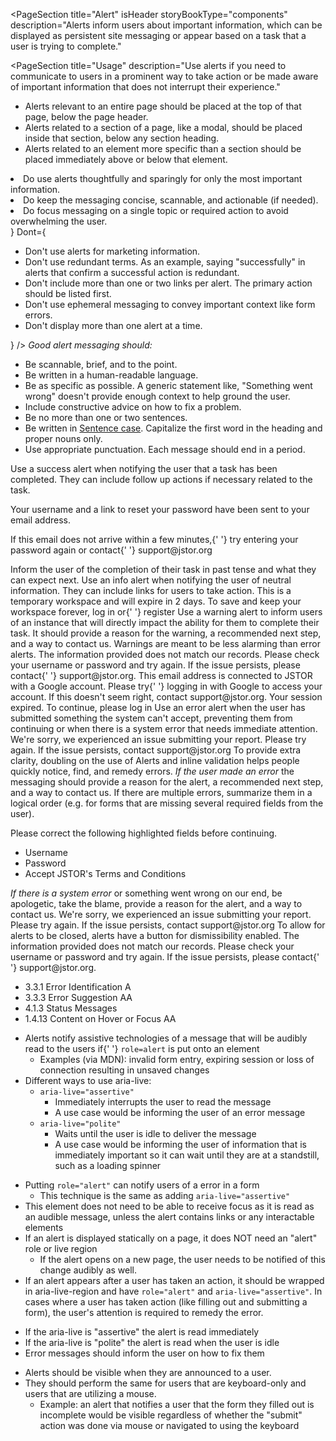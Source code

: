 
<PageSection
  title="Alert"
  isHeader
  storyBookType="components"
  description="Alerts inform users about important information, which can be displayed as persistent site
  messaging or appear based on a task that a user is trying to complete."
></PageSection>

<PageSection
  title="Usage"
  description="Use alerts if you need to communicate to users in a prominent way to take action or be made aware of important information that does not interrupt their experience."
>
  <PageSection subSectionLevel={1} title="Appropriate placement">
    <ul>
      <li>
        Alerts relevant to an entire page should be placed at the top of that page, below the page
        header.
      </li>
      <li>
        Alerts related to a section of a page, like a modal, should be placed inside that section,
        below any section heading.
      </li>
      <li>
        Alerts related to an element more specific than a section should be placed immediately above
        or below that element.
      </li>
    </ul>
    <PageSection
      subSectionLevel={2}
      title="Transition"
      description="When displaying an alert, push the content below it down (could be the page content below or the section content)."
    ></PageSection>
  </PageSection>
</PageSection>

<PageSection title="Best practices">
  <BestPractices
    Do={
      <ul>
        <li>Do use alerts thoughtfully and sparingly for only the most important information.</li>
        <li>Do keep the messaging concise, scannable, and actionable (if needed).</li>
        <li>
          Do focus messaging on a single topic or required action to avoid overwhelming the user.
        </li>
      </ul>
    }
    Dont={
      <ul>
        <li>Don't use alerts for marketing information.</li>
        <li>
          Don't use redundant terms. As an example, saying "successfully" in alerts that confirm a
          successful action is redundant.
        </li>
        <li>
          Don't include more than one or two links per alert. The primary action should be listed
          first.
        </li>
        <li>Don't use ephemeral messaging to convey important context like form errors.</li>
        <li>Don't display more than one alert at a time.</li>
      </ul>
    }
  />
</PageSection>

<PageSection title="Content guidelines">
  <em>Good alert messaging should:</em>
  <ul>
    <li>Be scannable, brief, and to the point.</li>
    <li>Be written in a human-readable language.</li>
    <li>
      Be as specific as possible. A generic statement like, "Something went wrong" doesn't provide
      enough context to help ground the user.
    </li>
    <li>Include constructive advice on how to fix a problem.</li>
    <li>Be no more than one or two sentences.</li>
    <li>
      Be written in <u>Sentence case</u>. Capitalize the first word in the heading and proper nouns
      only.
    </li>
    <li>Use appropriate punctuation. Each message should end in a period.</li>
  </ul>
</PageSection>

<PageSection title="Variants">
  <PageSection title="Success" subSectionLevel={1}>
    Use a success alert when notifying the user that a task has been completed. They can include
    follow up actions if necessary related to the task.
    <Canvas>
      <PharosAlert status="success">
        <p className="alert-example__content">
          Your username and a link to reset your password have been sent to your email address.
        </p>
        <p className="alert-example__content">
          If this email does not arrive within a few minutes,{' '}
          <PharosLink href="#">try entering your password again</PharosLink> or contact{' '}
          <PharosLink href="#">support@jstor.org</PharosLink>
        </p>
      </PharosAlert>
    </Canvas>
    <PageSection title="Messaging" subSectionLevel={2}>
      Inform the user of the completion of their task in past tense and what they can expect next.
    </PageSection>
  </PageSection>
  <PageSection title="Informational" subSectionLevel={1}>
    Use an info alert when notifying the user of neutral information. They can include links for
    users to take action.
    <Canvas>
      <PharosAlert status="info">
        This is a temporary workspace and will expire in 2 days. To save and keep your workspace
        forever, <PharosLink href="#">log in</PharosLink> or{' '}
        <PharosLink href="#">register</PharosLink>
      </PharosAlert>
    </Canvas>
  </PageSection>
  <PageSection title="Warning" subSectionLevel={1}>
    Use a warning alert to inform users of an instance that will directly impact the ability for
    them to complete their task. It should provide a reason for the warning, a recommended next
    step, and a way to contact us. Warnings are meant to be less alarming than error alerts.
    <Canvas>
      <PharosAlert status="warning">
        The information provided does not match our records. Please check your username or password
        and try again. If the issue persists, please contact{' '}
        <PharosLink href="#">support@jstor.org</PharosLink>.
      </PharosAlert>
    </Canvas>
    <Canvas>
      <PharosAlert status="warning">
        This email address is connected to JSTOR with a Google account. Please try{' '}
        <PharosLink href="#">logging in with Google</PharosLink> to access your account. If this
        doesn't seem right, contact <PharosLink href="#">support@jstor.org</PharosLink>.
      </PharosAlert>
    </Canvas>
    <Canvas>
      <PharosAlert status="warning">
        Your session expired. To continue, please <PharosLink href="#">log in</PharosLink>
      </PharosAlert>
    </Canvas>
  </PageSection>
  <PageSection title="Error" subSectionLevel={1}>
    Use an error alert when the user has submitted something the system can't accept, preventing
    them from continuing or when there is a system error that needs immediate attention.
    <Canvas>
      <PharosAlert status="error">
        We're sorry, we experienced an issue submitting your report. Please try again. If the issue
        persists, contact <PharosLink href="#">support@jstor.org</PharosLink>
      </PharosAlert>
    </Canvas>
    To provide extra clarity, doubling on the use of Alerts and inline validation helps people
    quickly notice, find, and remedy errors.
    <PageSection title="Messaging" subSectionLevel={2}>
      <em>If the user made an error</em> the messaging should provide a reason for the alert, a
      recommended next step, and a way to contact us. If there are multiple errors, summarize them
      in a logical order (e.g. for forms that are missing several required fields from the user).
      <Canvas>
        <PharosAlert status="error">
          <p className="alert-example__content">
            Please correct the following highlighted fields before continuing.
          </p>
          <ul className="alert-example__content">
            <li>Username</li>
            <li>Password</li>
            <li>Accept JSTOR's Terms and Conditions</li>
          </ul>
        </PharosAlert>
      </Canvas>
      <em>If there is a system error</em> or something went wrong on our end, be apologetic, take
      the blame, provide a reason for the alert, and a way to contact us.
      <Canvas>
        <PharosAlert status="error">
          We're sorry, we experienced an issue submitting your report. Please try again. If the
          issue persists, contact <PharosLink href="#">support@jstor.org</PharosLink>
        </PharosAlert>
      </Canvas>
    </PageSection>
    <PageSection title="Dismissible Alert" subSectionLevel={1}>
      To allow for alerts to be closed, alerts have a button for dismissibility enabled.
      <Canvas>
        <PharosAlert status="warning" closable>
          The information provided does not match our records. Please check your username or
          password and try again. If the issue persists, please contact{' '}
          <PharosLink href="#">support@jstor.org</PharosLink>.
        </PharosAlert>
      </Canvas>
    </PageSection>
  </PageSection>
</PageSection>

<PageSection title="Accessibility">
  <PageSection subSectionLevel={1} title="Relevant WCAG guidelines">
    <ul>
      <li>
        <PharosLink href="https://www.w3.org/WAI/WCAG21/Understanding/error-identification">
          3.3.1 Error Identification A
        </PharosLink>
      </li>
      <li>
        <PharosLink href="https://www.w3.org/WAI/WCAG21/Understanding/error-suggestion">
          3.3.3 Error Suggestion AA
        </PharosLink>
      </li>
      <li>
        <PharosLink href="https://www.w3.org/WAI/WCAG21/Understanding/status-messages.html">
          4.1.3 Status Messages
        </PharosLink>
      </li>
      <li>
        <PharosLink href="https://www.w3.org/WAI/WCAG21/Understanding/status-messages.html">
          1.4.13 Content on Hover or Focus AA
        </PharosLink>
      </li>
    </ul>
  </PageSection>
  <PageSection subSectionLevel={1} title="Importance">
    <ul>
      <li>
        Alerts notify assistive technologies of a message that will be audibly read to the users if{' '}
        <code>role=alert</code> is put onto an element
        <ul>
          <li>
            Examples (via MDN): invalid form entry, expiring session or loss of connection resulting
            in unsaved changes
          </li>
        </ul>
      </li>
      <li>
        Different ways to use aria-live:
        <ul>
          <li>
            <code>aria-live="assertive"</code>
            <ul>
              <li>Immediately interrupts the user to read the message</li>
              <li>A use case would be informing the user of an error message</li>
            </ul>
          </li>
          <li>
            <code>aria-live="polite" </code>
            <ul>
              <li>Waits until the user is idle to deliver the message</li>
              <li>
                A use case would be informing the user of information that is immediately important
                so it can wait until they are at a standstill, such as a loading spinner
              </li>
            </ul>
          </li>
        </ul>
      </li>
    </ul>
  </PageSection>
  <PageSection subSectionLevel={1} title="Code expectations">
    <ul>
      <li>
        Putting <code>role="alert"</code> can notify users of a error in a form
        <ul>
          <li>
            This technique is the same as adding <code>aria-live="assertive"</code>
          </li>
        </ul>
      </li>
      <li>
        This element does not need to be able to receive focus as it is read as an audible message,
        unless the alert contains links or any interactable elements
      </li>
      <li>
        If an alert is displayed statically on a page, it does NOT need an "alert" role or live
        region
        <ul>
          <li>
            If the alert opens on a new page, the user needs to be notified of this change audibly
            as well.
          </li>
        </ul>
      </li>
      <li>
        If an alert appears after a user has taken an action, it should be wrapped in
        aria-live-region and have <code>role="alert"</code> and <code>aria-live="assertive"</code>.
        In cases where a user has taken action (like filling out and submitting a form), the user's
        attention is required to remedy the error.
      </li>
    </ul>
  </PageSection>
  <PageSection subSectionLevel={1} title="Expected actions">
    <PageSection subSectionLevel={2} title="Screen reader">
      <ul>
        <li>If the aria-live is "assertive" the alert is read immediately </li>
        <li>If the aria-live is "polite" the alert is read when the user is idle</li>
        <li>Error messages should inform the user on how to fix them</li>
      </ul>
    </PageSection>
    <PageSection subSectionLevel={2} title="Keyboard">
      <ul>
        <li>Alerts should be visible when they are announced to a user.</li>
        <li>
          They should perform the same for users that are keyboard-only and users that are utilizing
          a mouse.
          <ul>
            <li>
              Example: an alert that notifies a user that the form they filled out is incomplete
              would be visible regardless of whether the "submit" action was done via mouse or
              navigated to using the keyboard
            </li>
          </ul>
        </li>
      </ul>
    </PageSection>
  </PageSection>
</PageSection>
